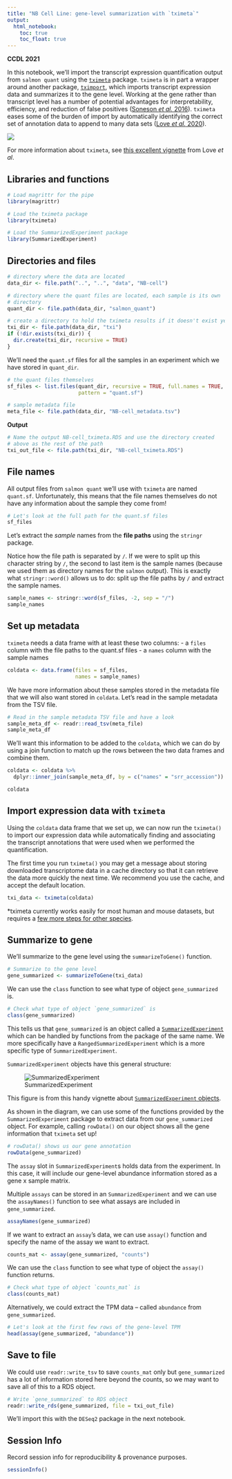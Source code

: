 ```yaml
---
title: "NB Cell Line: gene-level summarization with `tximeta`"
output:   
  html_notebook: 
    toc: true
    toc_float: true
---
```


**CCDL 2021**

In this notebook, we'll import the transcript expression quantification output from `salmon quant` using the [`tximeta`](https://bioconductor.org/packages/release/bioc/html/tximeta.html) package.
`tximeta` is in part a wrapper around another package, [`tximport`](https://bioconductor.org/packages/release/bioc/html/tximport.html), which imports transcript expression data and summarizes it to the gene level.
Working at the gene rather than transcript level has a number of potential advantages for interpretability, efficiency, and reduction of false positives ([Soneson _et al._ 2016](https://doi.org/10.12688/f1000research.7563.2)).
`tximeta` eases some of the burden of import by automatically identifying the correct set of annotation data to append to many data sets ([Love _et al._ 2020](https://journals.plos.org/ploscompbiol/article?id=10.1371/journal.pcbi.1007664)).

![](../../diagrams/rna-seq_5.png)

For more information about `tximeta`, see [this excellent vignette](https://www.bioconductor.org/packages/devel/bioc/vignettes/tximeta/inst/doc/tximeta.html) from Love _et al_.

## Libraries and functions

```r
# Load magrittr for the pipe
library(magrittr)

# Load the tximeta package
library(tximeta)

# Load the SummarizedExperiment package
library(SummarizedExperiment)
```

## Directories and files

```r
# directory where the data are located
data_dir <- file.path("..", "..", "data", "NB-cell")

# directory where the quant files are located, each sample is its own
# directory
quant_dir <- file.path(data_dir, "salmon_quant")

# create a directory to hold the tximeta results if it doesn't exist yet
txi_dir <- file.path(data_dir, "txi")
if (!dir.exists(txi_dir)) {
  dir.create(txi_dir, recursive = TRUE)
}
```

We'll need the `quant.sf` files for all the samples in an experiment which we have stored in `quant_dir`. 

```r
# the quant files themselves
sf_files <- list.files(quant_dir, recursive = TRUE, full.names = TRUE,
                       pattern = "quant.sf")
```

```r
# sample metadata file
meta_file <- file.path(data_dir, "NB-cell_metadata.tsv")
```

**Output**

```r
# Name the output NB-cell_tximeta.RDS and use the directory created 
# above as the rest of the path
txi_out_file <- file.path(txi_dir, "NB-cell_tximeta.RDS")
```

## File names

All output files from `salmon quant` we'll use with `tximeta` are named `quant.sf`.
Unfortunately, this means that the file names themselves do not have any information about the sample they come from!

```r
# Let's look at the full path for the quant.sf files
sf_files
```

Let's extract the _sample_ names from the **file paths** using the `stringr` package.

Notice how the file path is separated by `/`.
If we were to split up this character string by `/`, the second to last item is the sample names (because we used them as directory names for the `salmon` output).
This is exactly what `stringr::word()` allows us to do: split up the file paths by `/` and extract the sample names.

```r
sample_names <- stringr::word(sf_files, -2, sep = "/")
sample_names
```

## Set up metadata

`tximeta` needs a data frame with at least these two columns: 
- a `files` column  with the file paths to the quant.sf files
- a `names` column with the sample names

```r
coldata <- data.frame(files = sf_files, 
                      names = sample_names)
```

We have more information about these samples stored in the metadata file that we will also want stored in `coldata`. 
Let's read in the sample metadata from the TSV file.

```r
# Read in the sample metadata TSV file and have a look
sample_meta_df <- readr::read_tsv(meta_file)
sample_meta_df
```

We'll want this information to be added to the `coldata`, which we can do by using a join function to match up the rows between the two data frames and combine them. 

```r
coldata <- coldata %>%
  dplyr::inner_join(sample_meta_df, by = c("names" = "srr_accession"))

coldata
```

## Import expression data with `tximeta`

Using the `coldata` data frame that we set up, we can now run the `tximeta()` to import our expression data while automatically finding and associating the transcript annotations that were used when we performed the quantification.

The first time you run `tximeta()` you may get a message about storing downloaded transcriptome data in a cache directory so that it can retrieve the data more quickly the next time.
We recommend you use the cache, and accept the default location.

```r
txi_data <- tximeta(coldata)
```

*tximeta currently works easily for most human and mouse datasets, but requires a [few more steps for other species](https://bioconductor.org/packages/release/bioc/vignettes/tximeta/inst/doc/tximeta.html#What_if_checksum_isn%E2%80%99t_known).

## Summarize to gene

We'll summarize to the gene level using the `summarizeToGene()` function.

```r
# Summarize to the gene level
gene_summarized <- summarizeToGene(txi_data) 
```

We can use the `class` function to see what type of object `gene_summarized` is.

```r
# Check what type of object `gene_summarized` is
class(gene_summarized)
```

This tells us that `gene_summarized` is an object called a [`SummarizedExperiment`](https://www.rdocumentation.org/packages/SummarizedExperiment/versions/1.2.3/topics/SummarizedExperiment-class) which can be handled by functions from the package of the same name. 
We more specifically have a `RangedSummarizedExperiment` which is a more specific type of `SummarizedExperiment`.

`SummarizedExperiment` objects have this general structure:  

![SummarizedExperiment](../diagrams/SummarizeExperiment-structure.png)

This figure is from this handy vignette about [`SummarizedExperiment` objects](https://www.bioconductor.org/packages/devel/bioc/vignettes/SummarizedExperiment/inst/doc/SummarizedExperiment.html).

As shown in the diagram, we can use some of the functions provided by the `SummarizedExperiment` package to extract data from our `gene_summarized` object. 
For example, calling `rowData()` on our object shows all the gene information that `tximeta` set up!

```r
# rowData() shows us our gene annotation
rowData(gene_summarized)
```

The `assay` slot in `SummarizedExperiment`s holds data from the experiment. 
In this case, it will include our gene-level abundance information stored as a gene x sample matrix. 

Multiple `assays` can be stored in an `SummarizedExperiment` and we can use the `assayNames()` function to see what assays are included in `gene_summarized`. 

```r
assayNames(gene_summarized)
```

If we want to extract an `assay`'s data, we can use `assay()` function and specify the name of the assay we want to extract.

```r
counts_mat <- assay(gene_summarized, "counts")
```

We can use the `class` function to see what type of object the `assay()` function returns.

```r
# Check what type of object `counts_mat` is
class(counts_mat)
```

Alternatively, we could extract the TPM data -- called `abundance` from `gene_summarized`.

```r
# Let's look at the first few rows of the gene-level TPM
head(assay(gene_summarized, "abundance"))
```

## Save to file

We could use `readr::write_tsv` to save `counts_mat` only but `gene_summarized` has a lot of information stored here beyond the counts, so we may want to save all of this to a RDS object. 

```r
# Write `gene_summarized` to RDS object
readr::write_rds(gene_summarized, file = txi_out_file)
```

We'll import this with the `DESeq2` package in the next notebook.

## Session Info

Record session info for reproducibility & provenance purposes.

```r
sessionInfo()
```
